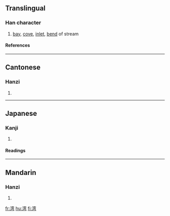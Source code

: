 {{see|灣}}

==Translingual==
===Han character===
{{Han char|rn=85|rad=水|as=09|sn=12|four=|canj=水卜金弓 (EYCN)}}
# [[bay]], [[cove]], [[inlet]], [[bend]] of stream
====References====
{{Han ref|kx=0639.111|dkj=17920|hdz=31683.080|uh=6E7E|ud=28286}}

----
==Cantonese==
===Hanzi===
{{yue-hanzi|jyut=waan<sup>1</sup>|y=waan<sup>1</sup>}}
# {{defn|Cantonese}}

----
==Japanese==
===Kanji===
{{ja-kanji|grade=c|rs=水09}}
# {{defn|Japanese}} 
====Readings====
{{ja-readings|on=[[わん]] (wan)|kun=[[いりえ]] (irie)}}
  

----
==Mandarin==
===Hanzi===
{{cmn-hanzi|tra=灣|pin=[[wān]] ([[wan1]])|wg=wan<sup>1</sup>}}
# {{defn|Mandarin}}

[[fr:湾]]
[[hu:湾]]
[[fi:湾]]